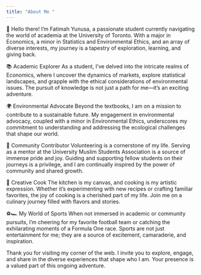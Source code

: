 ```yaml
---
title: "About Me "
---
```


👋 Hello there! I'm Fatimah Yunusa, a passionate student currently navigating the world of academia at the University of Toronto. With a major in Economics, a minor in Statistics and Environmental Ethics, and an array of diverse interests, my journey is a tapestry of exploration, learning, and giving back.

📚 Academic Explorer
As a student, I've delved into the intricate realms of Economics, where I uncover the dynamics of markets, explore statistical landscapes, and grapple with the ethical considerations of environmental issues. The pursuit of knowledge is not just a path for me—it's an exciting adventure.

🌍 Environmental Advocate
Beyond the textbooks, I am on a mission to contribute to a sustainable future. My engagement in environmental advocacy, coupled with a minor in Environmental Ethics, underscores my commitment to understanding and addressing the ecological challenges that shape our world.

🤝 Community Contributor
Volunteering is a cornerstone of my life. Serving as a mentor at the University Muslim Students Association is a source of immense pride and joy. Guiding and supporting fellow students on their journeys is a privilege, and I am continually inspired by the power of community and shared growth.

🍳 Creative Cook
The kitchen is my canvas, and cooking is my artistic expression. Whether it's experimenting with new recipes or crafting familiar favorites, the joy of cooking is a cherished part of my life. Join me on a culinary journey filled with flavors and stories.

⚽🏎️ My World of Sports
When not immersed in academic or community pursuits, I'm cheering for my favorite football team or catching the exhilarating moments of a Formula One race. Sports are not just entertainment for me; they are a source of excitement, camaraderie, and inspiration.



Thank you for visiting my corner of the web. I invite you to explore, engage, and share in the diverse experiences that shape who I am. Your presence is a valued part of this ongoing adventure.